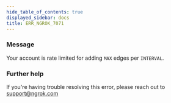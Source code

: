 ```yaml
---
hide_table_of_contents: true
displayed_sidebar: docs
title: ERR_NGROK_7071
---
```


### Message

Your account is rate limited for adding `MAX` edges per `INTERVAL`.

<ErrorDetails />

### Further help

If you're having trouble resolving this error, please reach out to [support@ngrok.com](mailto:support@ngrok.com?subject=Help%20with%20ERR_NGROK_7071)
